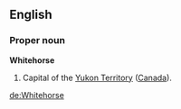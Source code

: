 ==English==

===Proper noun===
'''Whitehorse'''

#Capital of the [[Yukon Territory]] ([[Canada]]).
[[de:Whitehorse]]